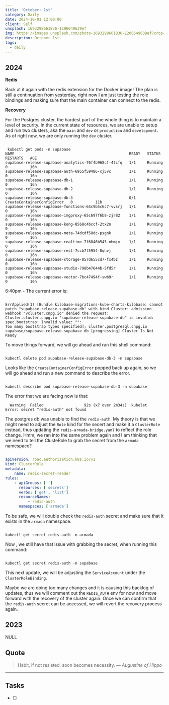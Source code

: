 ```yaml
---
title: 'October: 1st'
category: Daily
date: 2024-10-01 12:00:00
client: Self
unsplash: 1693298661836-1206649639ef
img: https://images.unsplash.com/photo-1693298661836-1206649639ef?crop=entropy&cs=srgb&fm=jpg&ixid=MnwzNjM5Nzd8MHwxfHJhbmRvbXx8fHx8fHx8fDE2ODE3NDg2ODY&ixlib=rb-4.0.3&q=85
description: October 1st. 
tags:
  - daily
---
```



## 2024

**Redis**

Back at it again with the redis extension for the Docker image!
The plan is still a continuation from yesterday, right now I am just testing the role bindings and making sure that the main container can connect to the redis.

**Recovery**

For the Postgres cluster, the hardest part of the whole thing is to maintain a level of security.
In the current state of resources, we are unable to setup and run two clusters, aka the `main` and `dev` or `production` and `development`.
As of right now, we are only running the `dev` cluster.

```

 kubectl get pods -n supabase
NAME                                                   READY   STATUS                       RESTARTS   AGE
supabase-release-supabase-analytics-76f4b968cf-4tcfq   1/1     Running                      0          16h
supabase-release-supabase-auth-6955f59486-cj5vc        1/1     Running                      0          16h
supabase-release-supabase-db-1                         1/1     Running                      0          16h
supabase-release-supabase-db-2                         1/1     Running                      0          16h
supabase-release-supabase-db-3                         0/1     CreateContainerConfigError   0          11h
supabase-release-supabase-functions-64c9b5c6c7-vvsrj   1/1     Running                      0          16h
supabase-release-supabase-imgproxy-65c697f6b8-zjr82    1/1     Running                      0          16h
supabase-release-supabase-kong-8568c4bccf-2tx2n        1/1     Running                      0          16h
supabase-release-supabase-meta-74dcdf58dc-psgnk        1/1     Running                      0          16h
supabase-release-supabase-realtime-7f6846b545-nbmjx    1/1     Running                      0          16h
supabase-release-supabase-rest-7ccb7f5954-8qhvj        1/1     Running                      0          16h
supabase-release-supabase-storage-857d655cd7-fx4bz     1/1     Running                      0          16h
supabase-release-supabase-studio-798b47644b-5fd5r      1/1     Running                      0          16h
supabase-release-supabase-vector-7bc47494f-swb9r       1/1     Running                      0          16h

```

6:40pm - The current error is:

```

ErrApplied(1) [Bundle kilobase-migrations-kube-charts-kilobase: cannot patch "supabase-release-supabase-db" with kind Cluster: admission webhook "vcluster.cnpg.io" denied the request:
Cluster.cluster.cnpg.io "supabase-release-supabase-db" is invalid: spec.bootstrap: Invalid value: "": 
Too many bootstrap types specified]; cluster.postgresql.cnpg.io supabase/supabase-release-supabase-db [progressing] Cluster Is Not Ready

```

To move things forward, we will go ahead and run this shell command:

```shell

kubectl delete pod supabase-release-supabase-db-3 -n supabase

```

Looks like the `CreateContainerConfigError` popped back up again, so we will go ahead and run a new command to describe the error.

```shell

kubectl describe pod supabase-release-supabase-db-3 -n supabase

```

The error that we are facing now is that:

```
  Warning  Failed                  92s (x7 over 2m34s)  kubelet                  Error: secret "redis-auth" not found
```

The postgres db was unable to find the `redis-auth`.
My theory is that we might need to adjust the `Role` kind for the secert and make it a `ClusterRole` instead, thus updating the `redis-armada-bridge.yaml` to reflect the role change.
Hmm, we ran into the same problem again and I am thinking that we need to tell the ClusteRole to grab the secret from the `armada` namespace?

```yaml

apiVersion: rbac.authorization.k8s.io/v1
kind: ClusterRole
metadata:
    name: redis-secret-reader
rules:
    - apiGroups: ['']
      resources: ['secrets']
      verbs: ['get', 'list']
      resourceNames:
          - redis-auth
      namespaces: ['armada']

```

To be safe, we will double check the `redis-auth` secret and make sure that it exists in the `armada` namespace.

```shell

kubectl get secret redis-auth -n armada

```

Now , we still have that issue with grabbing the secret, when running this command:

```shell

kubectl get secret redis-auth -n supabase

```

This next update, we will be adjusting the `ServiceAccount` under the `ClusterRoleBinding`.

Maybe we are doing too many changes and it is causing this backlog of updates, thus we will comment out the `REDIS_AUTH` env for now and move forward with the recovery of the cluster again.
Once we can confirm that the `redis-auth` secret can be accessed, we will revert the recovery process again.


## 2023

NULL

## Quote

> Habit, if not resisted, soon becomes necessity.
> — <cite>Augustine of Hippo</cite>

---

## Tasks

- [ ]